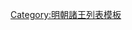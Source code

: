 {{ming|title=明朝吉安國諸王|ed=吉安國|head=[[嘉靖]]二十二年（[[1543年]]）封。|
{{ming/title}}
{{ming/list|吉安肅簡王|[[朱厚㸋]]|朱祐楑、庶四子|[[1543年]]—[[1563年]]|嘉靖二十二年封。四十二年薨。}}
{{ming/list|吉安王|[[朱載堁]]|朱厚㸋、嫡三子<ref name=s259/>|[[1593年]]—？年|[[萬曆]]二十一年襲封<ref name=s259>《明神宗實錄》卷259</ref>，薨。}}
{{ming/list|吉安王|[[朱翊𨩱]]|朱載堁、庶一子|[[1615年]]後—？年|萬曆四十三年封[[长子 (封号)|長子]]。既而襲封。}}
{{ming/note|參考文獻}}
{{ming/note|ref}}
}}<noinclude>
[[Category:明朝諸王列表模板]]
</noinclude>